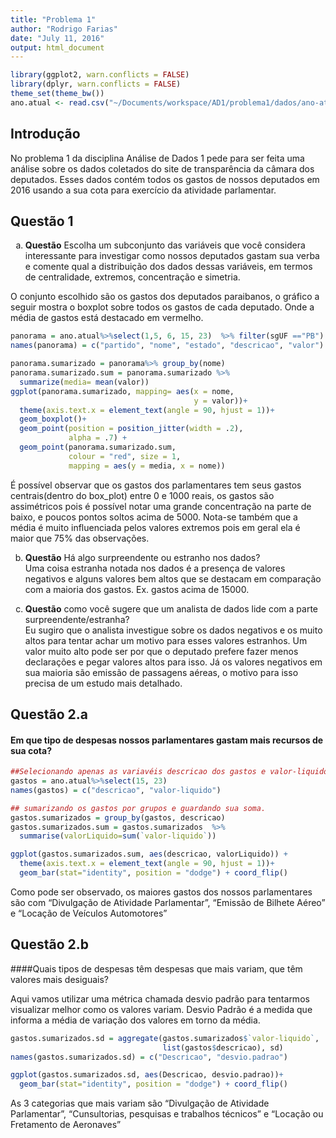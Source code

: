 ```yaml
---
title: "Problema 1"
author: "Rodrigo Farias"
date: "July 11, 2016"
output: html_document
---
```


```r

library(ggplot2, warn.conflicts = FALSE)
library(dplyr, warn.conflicts = FALSE)
theme_set(theme_bw())
ano.atual <- read.csv("~/Documents/workspace/AD1/problema1/dados/ano-atual.csv")
```
## Introdução
No problema 1 da disciplina Análise de Dados 1 pede para ser feita uma análise sobre os dados coletados do site de transparência da câmara dos deputados. Esses dados contém todos os gastos de nossos deputados em 2016 usando a sua cota para exercício da atividade parlamentar.

## Questão 1

(a) **Questão** Escolha um subconjunto das variáveis que você considera interessante para investigar como nossos deputados gastam sua verba e comente qual a distribuição dos dados dessas variáveis, em termos de centralidade, extremos, concentração e simetria.

  O conjunto escolhido são os gastos dos deputados paraibanos, o gráfico a seguir mostra o boxplot sobre todos os gastos de cada deputado. Onde a média de gastos está destacado em vermelho.  
  
```r
panorama = ano.atual%>%select(1,5, 6, 15, 23)  %>% filter(sgUF =="PB")
names(panorama) = c("partido", "nome", "estado", "descricao", "valor")

panorama.sumarizado = panorama%>% group_by(nome)
panorama.sumarizado.sum = panorama.sumarizado %>%
  summarize(media= mean(valor))
ggplot(panorama.sumarizado, mapping= aes(x = nome,
                                         y = valor))+
  theme(axis.text.x = element_text(angle = 90, hjust = 1))+
  geom_boxplot()+
  geom_point(position = position_jitter(width = .2), 
             alpha = .7) + 
  geom_point(panorama.sumarizado.sum,
             colour = "red", size = 1, 
             mapping = aes(y = media, x = nome))

```

  É possível observar que os gastos dos parlamentares tem seus gastos centrais(dentro do box_plot) entre 0 e 1000 reais, os gastos são assimétricos pois é possível notar uma grande concentração na parte de baixo, e poucos pontos soltos acima de 5000. Nota-se também que a média é muito influenciada pelos valores extremos pois em geral ela é maior que 75% das observações.  

(b) **Questão** Há algo surpreendente ou estranho nos dados?    
Uma coisa estranha notada nos dados é a presença de valores negativos e alguns valores bem altos que se destacam em comparação com a maioria dos gastos. Ex. gastos acima de 15000.  

(c) **Questão** como você sugere que um analista de dados lide com a parte surpreendente/estranha?    
Eu sugiro que o analista investigue sobre os dados negativos e os muito altos para tentar achar um motivo para esses valores estranhos. Um valor muito alto pode ser por que o deputado prefere fazer menos declarações e pegar valores altos para isso. Já os valores negativos em sua maioria são emissão de passagens aéreas, o motivo para isso precisa de um estudo mais detalhado.
 


## Questão 2.a
#### Em que tipo de despesas nossos parlamentares gastam mais recursos de sua cota?
```r
##Selecionando apenas as variavéis descricao dos gastos e valor-liquido
gastos = ano.atual%>%select(15, 23)
names(gastos) = c("descricao", "valor-liquido")

## sumarizando os gastos por grupos e guardando sua soma.
gastos.sumarizados = group_by(gastos, descricao)
gastos.sumarizados.sum = gastos.sumarizados  %>% 
  summarise(valorLiquido=sum(`valor-liquido`))

ggplot(gastos.sumarizados.sum, aes(descricao, valorLiquido)) +
  theme(axis.text.x = element_text(angle = 90, hjust = 1))+
  geom_bar(stat="identity", position = "dodge") + coord_flip() 
```

Como pode ser observado, os maiores gastos dos nossos parlamentares são com "Divulgação de Atividade Parlamentar", "Emissão de Bilhete Aéreo" e "Locação de Veículos Automotores"

## Questão 2.b
####Quais tipos de despesas têm despesas que mais variam, que têm valores mais desiguais?

Aqui vamos utilizar uma métrica chamada desvio padrão para tentarmos visualizar melhor como os valores variam. Desvio Padrão é a medida que informa a média de variação dos valores em torno da média.

```r
gastos.sumarizados.sd = aggregate(gastos.sumarizados$`valor-liquido`,
                                  list(gastos$descricao), sd)
names(gastos.sumarizados.sd) = c("Descricao", "desvio.padrao")

ggplot(gastos.sumarizados.sd, aes(Descricao, desvio.padrao))+
  geom_bar(stat="identity", position = "dodge") + coord_flip() 

```

As 3 categorias que mais variam são "Divulgação de Atividade Parlamentar", "Cunsultorias, pesquisas e trabalhos técnicos" e "Locação ou Fretamento de Aeronaves"
